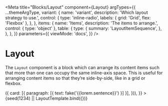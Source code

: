 

<Meta
  title="Blocks/Layout"
  component={Layout}
  argTypes={{
    ...themeArgType,
    variant: {
      name: 'variant',
      description: 'Which layout strategy to use.',
      control: {
        type: 'inline-radio',
        labels: { grid: 'Grid', flex: 'Flexbox' },
      },
    },
    items: {
      name: 'Items',
      description: 'The items to arrange.',
      control: { type: 'object' },
      table: {
        type: {
          summary: 'LayoutItemSequence',
        },
      },
    },
  }}
  parameters={{
    viewMode: 'docs',
  }}
/>


# Layout

The `Layout` component is a block which can arrange its content items such that more than one can occupy the same inline-axis space. This is useful for arranging content items so that they’re side-by-side, like in a grid or flexbox.

<Canvas withSource="none">
  <Story
    name="Layout"
    args={{
      theme: 'light',
      variant: 'grid',
      items: range(7).map(() => ({
        card: [{ paragraph: [{ text: fake('{{lorem.sentence}}') }] }],
      })),
    }}
  >
    {seed(1234) || LayoutTemplate.bind({})}
  </Story>
</Canvas>

<ArgsTable story="Layout" />
